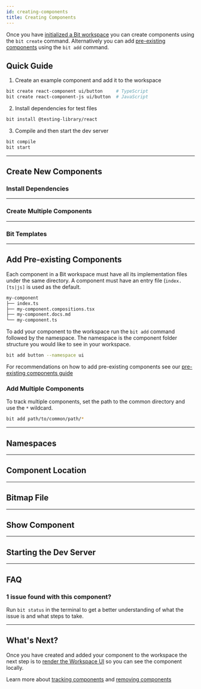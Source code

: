 ```yaml
---
id: creating-components
title: Creating Components
---
```




Once you have [initialized a Bit workspace](/getting-started/initializing-workspace) you can create components using the `bit create` command. Alternatively you can add [pre-existing components](/reference/pre-existing-components) using the `bit add` command.

## Quick Guide

<QuickGuide />

1. Create an example component and add it to the workspace

```bash
bit create react-component ui/button     # TypeScript
bit create react-component-js ui/button  # JavaScript
```

2. Install dependencies for test files

```bash
bit install @testing-library/react
```

3. Compile and then start the dev server

```bash
bit compile
bit start
```

---

## Create New Components

<BitCreateButton />

### Install Dependencies

<TestDependencies />

---

### Create Multiple Components

<BitCreateMultipleComponent />

<BitCreateWarning />

---

### Bit Templates

<BitTemplates />

---

## Add Pre-existing Components

Each component in a Bit workspace must have all its implementation files under the same directory. A component must have an entry file (`index.[ts|js]` is used as the default.

```bash
my-component
├── index.ts
├── my-component.compositions.tsx
├── my-component.docs.md
└── my-component.ts
```

To add your component to the workspace run the `bit add` command followed by the namespace. The namespace is the component folder structure you would like to see in your workspace.

```bash
bit add button --namespace ui
```

For recommendations on how to add pre-existing components see our [pre-existing components guide](/reference/pre-existing-components)

### Add Multiple Components

To track multiple components, set the path to the common directory and use the `*` wildcard.

```bash
bit add path/to/common/path/*
```

---

## Namespaces

<NameSpaces />

---

## Component Location

<Path />

---

## Bitmap File

<BitmapExample />

---

## Show Component

<BitShow />

<ShowButton />

---

## Starting the Dev Server

<StartDevServer />

---

## FAQ

### 1 issue found with this component?

Run `bit status` in the terminal to get a better understanding of what the issue is and what steps to take.

---

## What's Next?

Once you have created and added your component to the workspace the next step is to [render the Workspace UI](workspace-ui) so you can see the component locally.

Learn more about [tracking components](/building-with-bit/tracking-components) and [removing components](/building-with-bit/removing-components)
